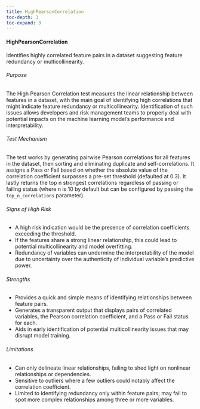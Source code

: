 ```yaml
---
title: HighPearsonCorrelation
toc-depth: 3
toc-expand: 3
---
```








#### HighPearsonCorrelation

Identifies highly correlated feature pairs in a dataset suggesting feature redundancy or multicollinearity.

###### Purpose

The High Pearson Correlation test measures the linear relationship between features in a dataset, with the main
goal of identifying high correlations that might indicate feature redundancy or multicollinearity. Identification
of such issues allows developers and risk management teams to properly deal with potential impacts on the machine
learning model's performance and interpretability.

###### Test Mechanism

The test works by generating pairwise Pearson correlations for all features in the dataset, then sorting and
eliminating duplicate and self-correlations. It assigns a Pass or Fail based on whether the absolute value of the
correlation coefficient surpasses a pre-set threshold (defaulted at 0.3). It lastly returns the top n strongest
correlations regardless of passing or failing status (where n is 10 by default but can be configured by passing the
`top_n_correlations` parameter).

###### Signs of High Risk

- A high risk indication would be the presence of correlation coefficients exceeding the threshold.
- If the features share a strong linear relationship, this could lead to potential multicollinearity and model
overfitting.
- Redundancy of variables can undermine the interpretability of the model due to uncertainty over the authenticity
of individual variable's predictive power.

###### Strengths

- Provides a quick and simple means of identifying relationships between feature pairs.
- Generates a transparent output that displays pairs of correlated variables, the Pearson correlation coefficient,
and a Pass or Fail status for each.
- Aids in early identification of potential multicollinearity issues that may disrupt model training.

###### Limitations

- Can only delineate linear relationships, failing to shed light on nonlinear relationships or dependencies.
- Sensitive to outliers where a few outliers could notably affect the correlation coefficient.
- Limited to identifying redundancy only within feature pairs; may fail to spot more complex relationships among
three or more variables.




 